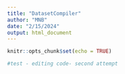 ```yaml
---
title: "DatasetCompiler"
author: "MNB"
date: "2/15/2024"
output: html_document
---
```


```r
knitr::opts_chunk$set(echo = TRUE)
```

```r
#test - editing code- second attempt
```

